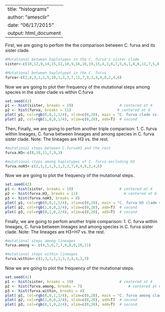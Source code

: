 
---
title: "histograms"
author: "amesclir"
date: "06/17/2015"
output: html_document
---

First, we are going to perfom the the comparison between C. furva and its sister clade. 

```r
#Mutational between haplotypes in the C. furva's sister clade
sister<-c(10,12,9,14,15,12,10,9,16,16,19,15,4,3,6,7,5,6,1,8,8,11,7,5,8,9,7,8,3,10,10,13,9,7,8,6,7,2,9,9,12,8,9,9,10,5,12,12,15,9,10,11,6,13,13,16,12,9,4,11,11,14,10,5,12,12,14,10,7,7,10,6,8,13,9,13,9,8)

#Mutational between haplotypes in the C. furva
furva<-c(2,8,3,1,1,5,10,1,3,3,7,11,7,9,3,4,4,8,2,4,6)
```

Now we are going to plot ther frequency of the mutational steps among species in the sister clade vs within C.furva

```r
set.seed(42)
p1 <- hist(sister, breaks = 19)                     # centered at 4
p2 <- hist(furva, breaks = 11)                     # centered at 6
plot( p1, col=rgb(0,0,1,1/4), xlim=c(0,20), main = "C. furva clade vs. sister clade", xlab = "mutational steps")  # first histogram
plot( p2, col=rgb(1,0,0,1/4), xlim=c(0,20), add=T)  # second
```

Then, Finally, we are going to perfom another triple comparison: 1. C. furva within lineages, C. furva between lineages and among species in C. furva sister clade. Note: The lineages are H3 vs. the rest. 

```r

#mutational steps between C.furvaH3 and the rest
furva.H3<-c(8,10,11,7,9,3)

#mutational steps among haplotypes of C. furva excluding H3
furva.noH3<-c(2,3,1,1,5,1,3,3,7,4,4,8,2,4,6)

```

Now we are going to plot the frequency of the mutational steps.

```r
set.seed(42)
p1 <- hist(sister, breaks = 19)                     # centered at 4
p2 <- hist(furva.H3, breaks = 11)                     # centered at 6
p3 <- hist(furva.noH3, breaks = 8)
plot( p1, col=rgb(0,0,1,1/4), xlim=c(0,20), main = "C. furva H3 clade vs. C. furva no H3 clade  vs. sister clade", xlab = "mutational steps")  # first histogram
plot( p2, col=rgb(1,0,0,2/4), xlim=c(0,20), add=T)  # second
plot( p3, col=rgb(0,1,0,2/4), xlim=c(0,20), add=T)  # second
```


Finally, we are going to perfom another triple comparison: 1. C. furva within lineages, C. furva between lineages and among species in C. furva sister clade. Note: The lineages are H3+H7 vs. the rest. 

```r

#mutational steps among lineages
furva.among <- c(4,5,6,7,7,8,8,9,10,11)

#mutational steps within lineages
furva.within<-c(2,3,1,1,1,3,3,4,4,2,3)

```


Now we are going to plot the frequency of the mutational steps.

```r
set.seed(42)
p1 <- hist(sister, breaks = 19)                     # centered at 4
p2 <- hist(furva.among, breaks = 7)                     # centered at 6
p3 <- hist(furva.within, breaks = 4)
plot( p1, col=rgb(0,0,1,1/4), xlim=c(0,20), main = "C. furva among clade vs. C. furva witin  vs. sister clade", xlab = "mutational steps")  # first histogram
plot( p2, col=rgb(1,0,0,2/4), xlim=c(0,20), add=T)  # second
plot( p3, col=rgb(0,1,0,2/4), xlim=c(0,20), add=T)  # second
```
